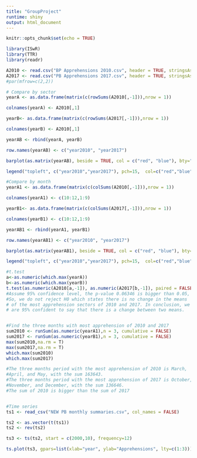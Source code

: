 ```yaml
---
title: "GroupProject"
runtime: shiny
output: html_document
---
```


```r
knitr::opts_chunk$set(echo = TRUE)
```


```r
library(ISwR)
library(TTR)
library(readr)

A2010 <- read.csv("BP Apprehensions 2010.csv", header = TRUE, stringsAsFactors = FALSE)
A2017 <- read.csv("PB Apprehensions 2017.csv", header = TRUE, stringsAsFactors = FALSE)
#par(mfrow=c(2,2))

# Compare by sector
yearA <- as.data.frame(matrix(c(rowSums(A2010[,-1])),nrow = 1))

colnames(yearA) <- A2010[,1]

yearB<- as.data.frame(matrix(c(rowSums(A2017[,-1])),nrow = 1))

colnames(yearB) <- A2010[,1]

yearAB <- rbind(yearA, yearB)

row.names(yearAB) <- c("year2010", "year2017")

barplot(as.matrix(yearAB), beside = TRUE, col = c("red", "blue"), bty="n" )

legend("topleft", c("year2010","year2017"), pch=15,  col=c("red","blue"),  bty="n")

#Compare by month
yearA1 <- as.data.frame(matrix(c(colSums(A2010[,-1])),nrow = 1))

colnames(yearA1) <- c(10:12,1:9)

yearB1<- as.data.frame(matrix(c(colSums(A2017[,-1])),nrow = 1))

colnames(yearB1) <- c(10:12,1:9)

yearAB1 <- rbind(yearA1, yearB1)

row.names(yearAB1) <- c("year2010", "year2017")

barplot(as.matrix(yearAB1), beside = TRUE, col = c("red", "blue"), bty="n" )

legend("topleft", c("year2010","year2017"), pch=15,  col=c("red","blue"),  bty="n")

#t.test
a<-as.numeric(which.max(yearA))
b<-as.numeric(which.max(yearB))
t.test(as.numeric(A2010[a,-1]), as.numeric(A2017[b,-1]), paired = FALSE)
#Assume 95% confidence level, the p-value 0.06346 is bigger than 0.05,
#So, we do not reject H0 which states there is no change in the means
# of the most apprehension sectors of 2010 and 2017. In conclusion, we
# are 95% confident to say that there is a change between two means.


#Find the three months with most apprehension of 2010 and 2017
sum2010 <- runSum(as.numeric(yearA1),n = 3, cumulative = FALSE)
sum2017 <- runSum(as.numeric(yearB1),n = 3, cumulative = FALSE)
max(sum2010,na.rm = T)
max(sum2017,na.rm = T)
which.max(sum2010)
which.max(sum2017)

#The three months period with the most apprehension of 2010 is March,
#April, and May, with the sum 163643. 
#The three months period with the most apprehension of 2017 is October,
#November, and December, with the sum 136646.
#The sum of 2010 is bigger than the sum of 2017


#Time series
ts1 <- read_csv("NEW PB monthly summaries.csv", col_names = FALSE)

ts2 <- as.vector(t(ts1))
ts2 <- rev(ts2)

ts3 <- ts(ts2, start = c(2000,10), frequency=12)

ts.plot(ts3, gpars=list(xlab="year", ylab="Apprehensions", lty=c(1:3)))
```




